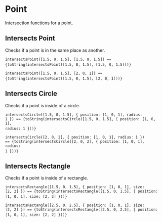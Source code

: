 

<Meta title="Utils/Math/Geometry/Point" />

# Point

Intersection functions for a point.

## Intersects Point

Checks if a point is in the same place as another.

<code>intersectsPoint([1.5, 0, 1.5], [1.5, 0, 1.5]) == {toString(intersectsPoint([1.5, 0, 1.5], [1.5, 0, 1.5]))}</code>&nbsp;

<code>intersectsPoint([1.5, 0, 1.5], [2, 0, 1]) == {toString(intersectsPoint([1.5, 0, 1.5], [2, 0, 1]))}</code>&nbsp;

## Intersects Circle

Checks if a point is inside of a circle.

<code>intersectsCircle([1.5, 0, 1.5], \{ position: [1, 0, 1], radius: 1 \}) == {toString(intersectsCircle([1.5, 0, 1.5], { position: [1, 0, 1], radius: 1 }))}</code>&nbsp;

<code>intersectsCircle([2, 0, 2], \{ position: [1, 0, 1], radius: 1 \}) == {toString(intersectsCircle([2, 0, 2], { position: [1, 0, 1], radius: 1 }))}</code>&nbsp;

## Intersects Rectangle

Checks if a point is inside of a rectangle.

<code>intersectsRectangle([1.5, 0, 1.5], \{ position: [1, 0, 1], size: [2, 2] \}) == {toString(intersectsRectangle([1.5, 0, 1.5], { position: [1, 0, 1], size: [2, 2] }))}</code>&nbsp;

<code>intersectsRectangle([2.5, 0, 2.5], \{ position: [1, 0, 1], size: [2, 2] \}) == {toString(intersectsRectangle([2.5, 0, 2.5], { position: [1, 0, 1], size: [2, 2] }))}</code>&nbsp;
